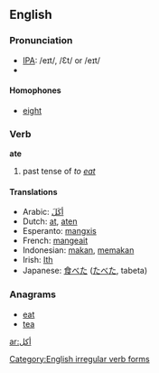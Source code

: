 ==English==

=== Pronunciation ===
*[[w:IPA|IPA]]: {{US}} /eɪt/, {{UK}} /Ɛt/ or /eɪt/
*{{audio|en-us-ate.ogg|Audio (US)}}

====Homophones====
*[[eight]]

=== Verb ===
'''ate'''
# past tense of ''to [[eat]]''

====Translations====
*Arabic: [[أكَلَ]]
*Dutch: [[at]], [[aten]]
*Esperanto: [[mangxis]]
*French: [[mangeait]]
*Indonesian: [[makan]], [[makan|memakan]]
*Irish: [[Ith]]
*Japanese: [[食べた]] ([[たべた]], tabeta)

===Anagrams===
*[[eat]]
*[[tea]]


[[Category:English irregular verb forms]]
[[ar:أكل]]